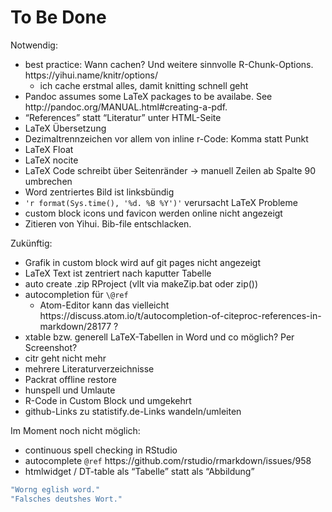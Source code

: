 # To Be Done {#tbd}

Notwendig:

- best practice: Wann cachen? Und weitere sinnvolle R-Chunk-Options. https://yihui.name/knitr/options/
    - ich cache erstmal alles, damit knitting schnell geht
- Pandoc assumes some LaTeX packages to be availabe. See http://pandoc.org/MANUAL.html#creating-a-pdf.
- "References" statt "Literatur" unter HTML-Seite
- LaTeX Übersetzung
- Dezimaltrennzeichen vor allem von inline r-Code: Komma statt Punkt
- LaTeX Float
- LaTeX nocite
- LaTeX Code schreibt über Seitenränder -> manuell Zeilen ab Spalte 90 umbrechen
- Word zentriertes Bild ist linksbündig
- `'r format(Sys.time(), '%d. %B %Y')'` verursacht LaTeX Probleme
- custom block icons und favicon werden online nicht angezeigt
- Zitieren von Yihui. Bib-file entschlacken.

Zukünftig:

- Grafik in custom block wird auf git pages nicht angezeigt
- LaTeX Text ist zentriert nach kaputter Tabelle
- auto create .zip RProject (vllt via makeZip.bat oder zip())
- autocompletion für `\@ref`
    - Atom-Editor kann das vielleicht https://discuss.atom.io/t/autocompletion-of-citeproc-references-in-markdown/28177 ?
- xtable bzw. generell LaTeX-Tabellen in Word und co möglich? Per Screenshot?
- citr geht nicht mehr
- mehrere Literaturverzeichnisse
- Packrat offline restore
- hunspell und Umlaute
- R-Code in Custom Block und umgekehrt
- github-Links zu statistify.de-Links wandeln/umleiten

Im Moment noch nicht möglich:

- continuous spell checking in RStudio
- autocomplete `@ref` https://github.com/rstudio/rmarkdown/issues/958
- htmlwidget / DT-table als "Tabelle" statt als "Abbildung"


<!-- Ein paar falsch geschriebene Wörter für das Spellchecking-Beispiel -->
```r
"Worng eglish word."
"Falsches deutshes Wort."
```

